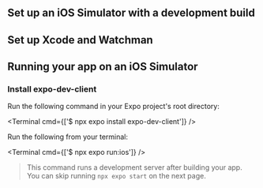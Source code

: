 

## Set up an iOS Simulator with a development build

<BuildEnvironmentSwitch />

## Set up Xcode and Watchman

<XcodeInstructions />

## Running your app on an iOS Simulator

<Step label="1">

### Install expo-dev-client

Run the following command in your Expo project's root directory:

<Terminal cmd={['$ npx expo install expo-dev-client']} />

</Step>

<Step label="2">

Run the following from your terminal:

<Terminal cmd={['$ npx expo run:ios']} />

> This command runs a development server after building your app. You can skip running `npx expo start` on the next page.

</Step>
